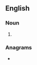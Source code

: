 ==English==

===Noun===
{{head|en|noun plural form}}

# {{plural of|miRNA|lang=en}}

===Anagrams===
* {{anagrams|en|Imrans|marsin}}